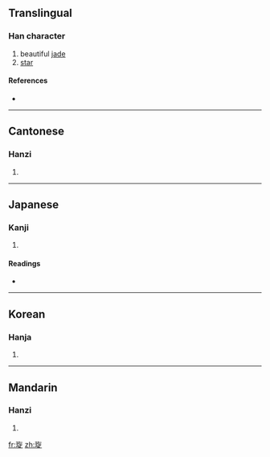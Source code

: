 ==Translingual==

===Han character===
{{Han char|rn=96|rad=玉|as=07|sn=11|four=1818<sub>1</sub>|canj=一土人弓人 (MGONO)}}

# beautiful [[jade]]
# [[star]]

====References====
* {{Han ref|kx=0732.260|dkj=21008|dj=1144.030|hdz=21117.120|uh=7401|ud=29697|bh=D66F|bd=54895}}

----

==Cantonese==

===Hanzi===
{{yue-hanzi|jyut=|y=syun4}}

# {{defn|Cantonese}}

----

==Japanese==

===Kanji===
{{ja-kanji|grade=|rs=玉07}}

# {{defn|Japanese}}

====Readings====
* {{ja-readings|on=[[ぜん]] (zen), [[せん]] (sen), [[けい]] (kei)|kun=}}

----

==Korean==

===Hanja===
{{ko-hanja|hangeul=[[선]]|eumhun=|rv=seon|mr=sŏn|y=sen}}

# {{defn|Korean}}

----

==Mandarin==

===Hanzi===
{{cmn-hanzi|pin=[[xu]] (xuan), [[xuán]] ([[xuan2]])|wg=<sup>n</sup>, hsüan<sup>2</sup>}}

# {{defn|Mandarin}}

[[fr:琁]]
[[zh:琁]]